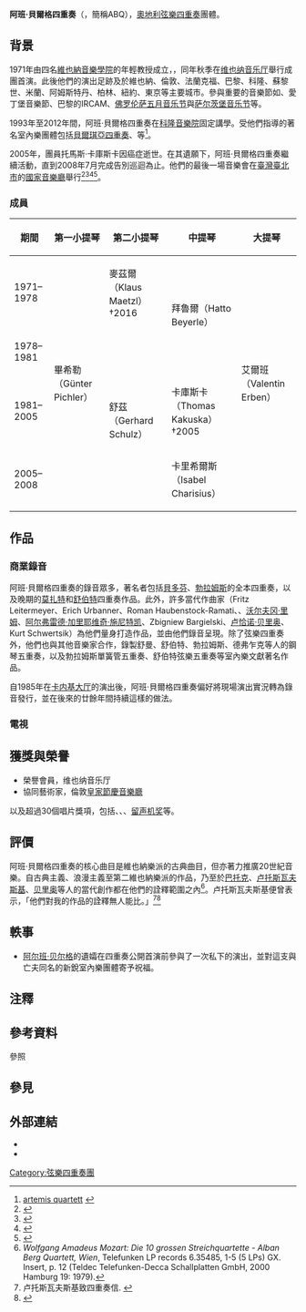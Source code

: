 {{noteTA
|T=zh-cn:阿尔班·贝尔格弦乐四重奏团; zh-tw:阿班·貝爾格四重奏
|1=zh-cn:贝尔格; zh-tw:貝爾格
|2=zh-cn:阿尔班; zh-tw:阿班
}}
{{Infobox musical artist <!-- See Wikipedia:WikiProject Musicians -->
| name         = 阿爾班·貝爾格四重奏<br/>Alban Berg Quartett
| image        = 
| caption      = 
| background   = classical_ensemble
| origin       = {{AUT}}[[維也納|維也納]]
| genre        = 古典音樂
| occupation   = 室內樂團體
| years_active = 1971年–2008年
| label        = Teldec－[[EMI|EMI]]
| website      = 
}}

'''阿班·貝爾格四重奏'''（{{lang-de|Alban Berg Quartett}}，簡稱ABQ），[[奧地利|奧地利]][[弦樂四重奏|弦樂四重奏]]團體。

== 背景 ==
1971年由四名[[维也纳音乐与表演艺术大学|維也納音樂學院]]的年輕教授成立，{{cn|是[[維也納|維也納]]第一個以專職四重奏型式組成的團體}}，同年秋季在[[维也纳音乐厅|维也纳音乐厅]]舉行成團首演。此後他們的演出足跡及於維也納、倫敦、法蘭克福、巴黎、科隆、蘇黎世、米蘭、阿姆斯特丹、柏林、紐約、東京等主要城市。參與重要的音樂節如{{le|柏林音樂節|Berliner Festspiele}}、愛丁堡音樂節、巴黎的IRCAM{{譯名請求}}、[[佛罗伦萨五月音乐节|佛罗伦萨五月音乐节]]與[[萨尔茨堡音乐节|萨尔茨堡音乐节]]等。

1993年至2012年間，阿班·貝爾格四重奏在[[科隆音乐与舞蹈学院|科隆音樂院]]固定講學{{efn|此前，阿瑪迪斯四重奏亦在此從事教學。}}。受他們指導的著名室內樂團體包括[[貝爾琪亞四重奏|貝爾琪亞四重奏]]、{{le|阿忒彌絲四重奏|Artemis Quartet}}等<ref>[http://www.artemisquartet.com/data/pages-e/vita.html?la=en artemis quartett] {{webarchive|url=https://web.archive.org/web/20110707164439/http://www.artemisquartet.com/data/pages-e/vita.html?la=en |date=2011-07-07 }}</ref>。

2005年，團員托馬斯·卡庫斯卡因癌症逝世。在其遺願下，阿班·貝爾格四重奏繼續活動，直到2008年7月完成告別巡迴為止。他們的最後一場音樂會在[[臺灣|臺灣]][[臺北市|臺北市]]的[[國家音樂廳|國家音樂廳]]舉行<ref>{{cite news|title=阿班貝爾格安可 茉莉+丟丟銅|url=http://www.udn.com/2007/5/25/NEWS/READING/REA8/3860105.shtml|publisher=[[聯合報|聯合報]]|date=2007-05-25}}{{dead link|date=2018-5|bot=InternetArchiveBot |fix-attempted=yes }}</ref><ref>{{cite web |last=Williams |first=Rory |date=2008-05 |title=The Alban Berg Quartet Calls It Quits |url=http://www.allthingsstrings.com/News/News/The-Alban-Berg-Quartet-Calls-It-Quits |work= |publisher=Strings |archive-url=https://web.archive.org/web/20150615023338/http://www.allthingsstrings.com/News/News/The-Alban-Berg-Quartet-Calls-It-Quits |archive-date=2015-06-15 |accessdate=2014-09-15 |coauthors= |dead-url=yes}}</ref><ref>{{cite web|url=http://bjtoday.ynet.com/viewpdf.jsp?psid=40907375&pgn=&ppn=18 |title=Beijing Today. Weekend |accessdate=2008-06-17 |last= |first= |coauthors= |date=2008-06-05 |work= |publisher= |deadurl = yes|archiveurl=https://web.archive.org/web/20110718134851/http://bjtoday.ynet.com/viewpdf.jsp?psid=40907375&pgn=&ppn=18 |archivedate=2011-07-18 }}</ref><ref>{{Cite web |url=http://guenterpichler.com/webgal_abq/images/abq5.jpg |title=存档副本 |access-date=2020-10-03 |archive-date=2016-03-04 |archive-url=https://web.archive.org/web/20160304065617/http://guenterpichler.com/webgal_abq/images/abq5.jpg |dead-url=no }}</ref>。
{{expand section}}

=== 成員 ===
{| class="wikitable"
! 期間
! 第一小提琴
! 第二小提琴
! 中提琴
! 大提琴
|-
| 1971–1978
| rowspan="4" | 畢希勒（Günter Pichler）
| 麥茲爾（Klaus Maetzl）†2016
| rowspan="2" | 拜魯爾（Hatto Beyerle）
| rowspan="4" | 艾爾班（Valentin Erben）
|-
| 1978–1981
| rowspan="3" | 舒茲（Gerhard Schulz）
|-
| 1981–2005
| 卡庫斯卡（Thomas Kakuska）†2005
|-
| 2005–2008
| 卡里希爾斯（Isabel Charisius）
|}

== 作品 ==
=== 商業錄音 ===
阿班·貝爾格四重奏的錄音眾多，著名者包括[[路德维希·范·贝多芬|貝多芬]]、[[约翰内斯·勃拉姆斯|勃拉姆斯]]的全本四重奏，以及晚期的[[沃尔夫冈·阿马德乌斯·莫扎特|莫扎特]]和[[弗朗茨·舒伯特|舒伯特]]四重奏作品。此外，許多當代作曲家（Fritz Leitermeyer{{譯名請求}}、Erich Urbanner{{譯名請求}}、Roman Haubenstock-Ramati{{譯名請求}}、{{link-de|戈特弗里德·冯·艾内姆|Gottfried von Einem}}、[[沃尔夫冈·里姆|沃尔夫冈·里姆]]、[[阿尔弗雷德·加里耶维奇·施尼特凯|阿尔弗雷德·加里耶维奇·施尼特凯]]、Zbigniew Bargielski{{譯名請求}}、[[卢恰诺·贝里奥|卢恰诺·贝里奥]]、Kurt Schwertsik{{譯名請求}}）為他們量身打造作品，並由他們錄音呈現。除了弦樂四重奏外，他們也與其他音樂家合作，錄製舒曼、舒伯特、勃拉姆斯、德弗乍克等人的鋼琴五重奏，以及勃拉姆斯單簧管五重奏、舒伯特弦樂五重奏等室內樂文獻著名作品。

自1985年在[[卡内基大厅|卡内基大厅]]的演出後，阿班·貝爾格四重奏偏好將現場演出實況轉為錄音發行，並在後來的廿餘年間持續這樣的做法。
{{expand list}}

=== 電視 ===
{{expand list}}

== 獲獎與榮譽 ==
* 榮譽會員，维也纳音乐厅
* 協同藝術家，倫敦[[皇家節日音樂廳|皇家節慶音樂廳]]
以及超過30個唱片獎項，包括{{le|法國唱片大獎|Grand Prix du Disque}}、{{le|德國唱片大獎|Deutscher Schallplattenpreis}}、{{le|愛迪生獎|Edison Award}}、[[留声机奖|留声机奖]]等。

== 評價 ==
阿班·貝爾格四重奏的核心曲目是維也納樂派的古典曲目，但亦著力推廣20世紀音樂{{efn|他們曾公開表示，在每一次演出的曲目中都排出現代音樂作品，是團體努力的目標。}}。自古典主義、浪漫主義至第二維也納樂派的作品，乃至於[[巴托克·贝拉|巴托克]]、[[维托尔德·卢托斯瓦夫斯基|卢托斯瓦夫斯基]]、[[卢恰诺·贝里奥|贝里奥]]等人的當代創作都在他們的詮釋範圍之內<ref>''Wolfgang Amadeus Mozart: Die 10 grossen Streichquartette - Alban Berg Quartett, Wien'', Telefunken LP records 6.35485, 1-5 (5 LPs) GX. Insert, p. 12 (Teldec Telefunken-Decca Schallplatten GmbH, 2000 Hamburg 19: 1979).</ref>。卢托斯瓦夫斯基便曾表示，「他們對我的作品的詮釋無人能比。」<ref>卢托斯瓦夫斯基致四重奏信. {{cite web |url=http://guenterpichler.com/webgal_abq/images/abq4.jpg |title=Letter to the ABQ |accessdate=2015-01-15 |last= |first= |coauthors= |date=n.d. |work= |publisher= |archive-date=2016-03-04 |archive-url=https://web.archive.org/web/20160304073554/http://guenterpichler.com/webgal_abq/images/abq4.jpg |dead-url=no }}</ref><ref>{{Cite web |url=http://guenterpichler.com/webgal_abq/images/abq5.jpg |title=卢托斯瓦夫斯基致四重奏信 |access-date=2020-10-03 |archive-date=2016-03-04 |archive-url=https://web.archive.org/web/20160304065617/http://guenterpichler.com/webgal_abq/images/abq5.jpg |dead-url=no }}</ref>

== 軼事 ==
* [[阿尔班·贝尔格|阿尔班·贝尔格]]的遺孀在四重奏公開首演前參與了一次私下的演出，並對這支與亡夫同名的新銳室內樂團體寄予祝福。

== 注釋 ==
{{notelist}}

== 參考資料 ==
;參照
{{reflist}}

== 參見 ==
{{portal|古典音樂}}

== 外部連結 ==
* {{Discogs artist|837615}}
*{{Allmusic|class=artist|id=q9575|label=阿爾班·貝爾格弦樂四重奏團}}

{{Authority control}}
[[Category:弦樂四重奏團|Category:弦樂四重奏團]]
